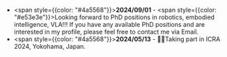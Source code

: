 - <span style={{color: "#4a5568"}}>**2024/09/01**</span> - <span style={{color: "#e53e3e"}}>Looking forward to PhD positions in robotics, embodied intelligence, VLA!!!</span> If you have any available PhD positions and are interested in my profile, please feel free to contact me via Email.
- <span style={{color: "#4a5568"}}>**2024/05/13**</span> - 🌅🌅Taking part in ICRA 2024, Yokohama, Japan.